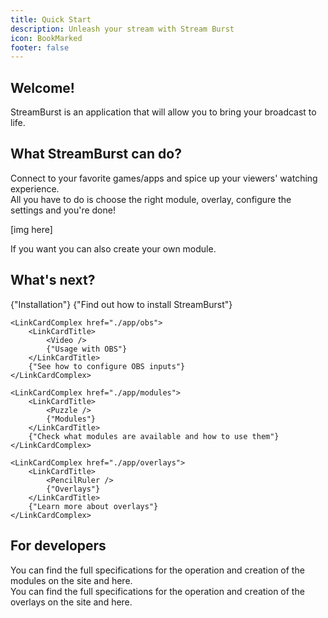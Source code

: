 ```yaml
---
title: Quick Start
description: Unleash your stream with Stream Burst
icon: BookMarked
footer: false
---
```



## Welcome!

StreamBurst is an application that will allow you to bring your broadcast to life.

## What StreamBurst can do?

Connect to your favorite games/apps and spice up your viewers' watching experience.\
All you have to do is choose the right module, overlay, configure the settings and you're done!

[img here]

If you want you can also create your own module.

## What's next?

<LinkCards>
	<LinkCardComplex href="./app/installation">
		<LinkCardTitle>
			<Download />
			{"Installation"}
		</LinkCardTitle>
		{"Find out how to install StreamBurst"}
	</LinkCardComplex>

    <LinkCardComplex href="./app/obs">
    	<LinkCardTitle>
    		<Video />
    		{"Usage with OBS"}
    	</LinkCardTitle>
    	{"See how to configure OBS inputs"}
    </LinkCardComplex>

    <LinkCardComplex href="./app/modules">
    	<LinkCardTitle>
    		<Puzzle />
    		{"Modules"}
    	</LinkCardTitle>
    	{"Check what modules are available and how to use them"}
    </LinkCardComplex>

    <LinkCardComplex href="./app/overlays">
    	<LinkCardTitle>
    		<PencilRuler />
    		{"Overlays"}
    	</LinkCardTitle>
    	{"Learn more about overlays"}
    </LinkCardComplex>

</LinkCards>

## For developers

You can find the full specifications for the operation and creation of the modules on the site and here.\
You can find the full specifications for the operation and creation of the overlays on the site and here.
